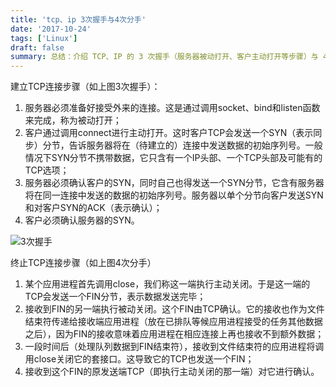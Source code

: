 ```yaml
---
title: 'tcp、ip 3次握手与4次分手'
date: '2017-10-24'
tags: ['Linux']
draft: false
summary: 总结：介绍 TCP、IP 的 3 次握手（服务器被动打开、客户主动打开等步骤）与 4 次分手（应用进程调用 close 等流程），并配有相关图示，清晰阐述连接建立与终止过程。 
---
```


建立TCP连接步骤（如上图3次握手）：

1. 服务器必须准备好接受外来的连接。这是通过调用socket、bind和listen函数来完成，称为被动打开；
2. 客户通过调用connect进行主动打开。这时客户TCP会发送一个SYN（表示同步）分节，告诉服务器将在（待建立的）连接中发送数据的初始序列号。一般情况下SYN分节不携带数据，它只含有一个IP头部、一个TCP头部及可能有的TCP选项；
3. 服务器必须确认客户的SYN，同时自己也得发送一个SYN分节，它含有服务器将在同一连接中发送的数据的初始序列号。服务器以单个分节向客户发送SYN和对客户SYN的ACK（表示确认）；
4. 客户必须确认服务器的SYN。

![3次握手](https://www.ningto.com/upload/E027A964CAB8BCBFCF232462E3686CBD.jpg)

终止TCP连接步骤（如上图4次分手）
1. 某个应用进程首先调用close，我们称这一端执行主动关闭。于是这一端的TCP会发送一个FIN分节，表示数据发送完毕；
2. 接收到FIN的另一端执行被动关闭。这个FIN由TCP确认。它的接收也作为文件结束符传递给接收端应用进程（放在已排队等候应用进程接受的任务其他数据之后），因为FIN的接收意味着应用进程在相应连接上再也接收不到额外数据；
3. 一段时间后（处理队列数据到FIN结束符），接收到文件结束符的应用进程将调用close关闭它的套接口。这导致它的TCP也发送一个FIN；
4. 接收到这个FIN的原发送端TCP（即执行主动关闭的那一端）对它进行确认。